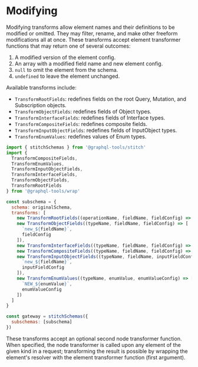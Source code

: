 # Modifying

Modifying transforms allow element names and their definitions to be modified or omitted. They may
filter, rename, and make other freeform modifications all at once. These transforms accept element
transformer functions that may return one of several outcomes:

1. A modified version of the element config.
1. An array with a modified field name and new element config.
1. `null` to omit the element from the schema.
1. `undefined` to leave the element unchanged.

Available transforms include:

- `TransformRootFields`: redefines fields on the root Query, Mutation, and Subscription objects.
- `TransformObjectFields`: redefines fields of Object types.
- `TransformInterfaceFields`: redefines fields of Interface types.
- `TransformCompositeFields`: redefines composite fields.
- `TransformInputObjectFields`: redefines fields of InputObject types.
- `TransformEnumValues`: redefines values of Enum types.

```js
import { stitchSchemas } from '@graphql-tools/stitch'
import {
  TransformCompositeFields,
  TransformEnumValues,
  TransformInputObjectFields,
  TransformInterfaceFields,
  TransformObjectFields,
  TransformRootFields
} from '@graphql-tools/wrap'

const subschema = {
  schema: originalSchema,
  transforms: [
    new TransformRootFields((operationName, fieldName, fieldConfig) => fieldConfig),
    new TransformObjectFields((typeName, fieldName, fieldConfig) => [
      `new_${fieldName}`,
      fieldConfig
    ]),
    new TransformInterfaceFields((typeName, fieldName, fieldConfig) => null),
    new TransformCompositeFields((typeName, fieldName, fieldConfig) => undefined),
    new TransformInputObjectFields((typeName, fieldName, inputFieldConfig) => [
      `new_${fieldName}`,
      inputFieldConfig
    ]),
    new TransformEnumValues((typeName, enumValue, enumValueConfig) => [
      `NEW_${enumValue}`,
      enumValueConfig
    ])
  ]
}

const gateway = stitchSchemas({
  subschemas: [subschema]
})
```

These transforms accept an optional second node transformer function. When specified, the node
transformer is called upon any element of the given kind in a request; transforming the result is
possible by wrapping the element's resolver with the element transformer function (first argument).
